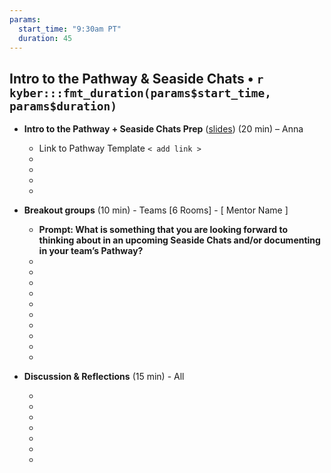 ```yaml
---
params: 
  start_time: "9:30am PT"
  duration: 45
---
```


## Intro to the Pathway & Seaside Chats • `r kyber:::fmt_duration(params$start_time, params$duration)`

-   **Intro to the Pathway + Seaside Chats Prep** ([slides](https://docs.google.com/presentation/d/1TwCyf9xicLWBfPhW9HnYQH3-mHycEyVKTm38zSg4D3Q/edit#slide=id.p)) (20 min) – Anna

    -   ‎Link to Pathway Template `< add link >`
    -   
    -   
    -   
    -   

-   **Breakout groups** (10 min) - Teams [6 Rooms] - [ Mentor Name ]

    -   **Prompt: What is something that you are looking forward to thinking about in an upcoming Seaside Chats and/or documenting in your team’s Pathway?**
    -   
    -   
    -   **‎**
    -   
    -   ‎
    -   
    -   
    -   
    -   ‎
    -   

-   **Discussion & Reflections** (15 min) - All

    -   ‎
    -   
    -   
    -   
    -   ‎
    -   
    -   
